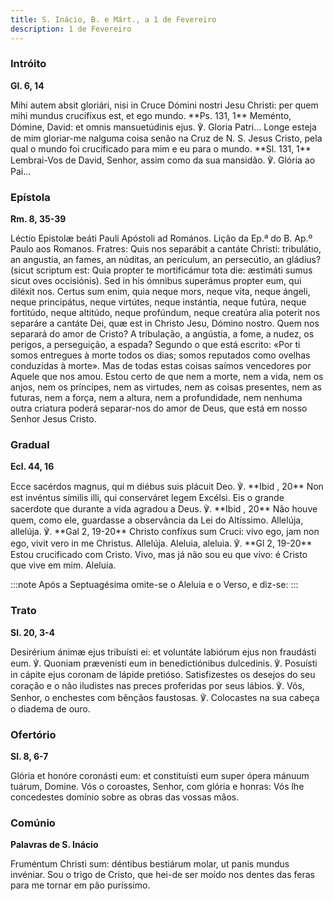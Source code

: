 ```yaml
---
title: S. Inácio, B. e Márt., a 1 de Fevereiro
description: 1 de Fevereiro
---
```


### Intróito

**Gl. 6, 14**

<div class="side-by-side not-content">
  <span>
    Mihi autem absit gloriári, nisi in Cruce Dómini nostri Jesu Christi: per
    quem mihi mundus crucifíxus est, et ego mundo. **Ps. 131, 1** Meménto,
    Dómine, David: et omnis mansuetúdinis ejus. ℣. Gloria Patri...
  </span>
  <span>
    Longe esteja de mim gloriar-me nalguma coisa senão na Cruz de N. S. Jesus
    Cristo, pela qual o mundo foi crucificado para mim e eu para o mundo. **Sl.
    131, 1** Lembrai-Vos de David, Senhor, assim como da sua mansidão. ℣. Glória
    ao Pai...
  </span>
</div>

### Epístola

**Rm. 8, 35-39**

<div class="side-by-side not-content">
  <span>Léctio Epistolæ beáti Pauli Apóstoli ad Romános.</span>
  <span>Lição da Ep.ª do B. Ap.º Paulo aos Romanos.</span>
  <span>
    Fratres: Quis nos separábit a cantáte Christi: tribulátio, an angustia, an
    fames, an núditas, an perículum, an persecútio, an gládius? (sicut scriptum
    est: Quia propter te mortificámur tota die: æstimáti sumus sicut oves
    occisiónis). Sed in his ómnibus superámus propter eum, qui diléxit nos.
    Certus sum enim, quia neque mors, neque vita, neque ángeli, neque
    principátus, neque virtútes, neque instántia, neque futúra, neque fortitúdo,
    neque altitúdo, neque profúndum, neque creatúra alia poterit nos separáre a
    cantáte Dei, quæ est in Christo Jesu, Dómino nostro.
  </span>
  <span>
    Quem nos separará do amor de Cristo? A tribulação, a angústia, a fome, a
    nudez, os perigos, a perseguição, a espada? Segundo o que está escrito: «Por
    ti somos entregues à morte todos os dias; somos reputados como ovelhas
    conduzidas à morte». Mas de todas estas coisas saímos vencedores por Aquele
    que nos amou. Estou certo de que nem a morte, nem a vida, nem os anjos, nem
    os príncipes, nem as virtudes, nem as coisas presentes, nem as futuras, nem
    a força, nem a altura, nem a profundidade, nem nenhuma outra criatura poderá
    separar-nos do amor de Deus, que está em nosso Senhor Jesus Cristo.
  </span>
</div>

### Gradual

**Ecl. 44, 16**

<div class="side-by-side not-content">
  <span>
    Ecce sacérdos magnus, qui m diébus suis plácuit Deo. ℣. **Ibid , 20** Non
    est invéntus símilis illi, qui conserváret legem Excélsi.
  </span>
  <span>
    Eis o grande sacerdote que durante a vida agradou a Deus. ℣. **Ibid , 20**
    Não houve quem, como ele, guardasse a observância da Lei do Altíssimo.
  </span>
  <span>
    Allelúja, allelúja. ℣. **Gal 2, 19-20** Christo confíxus sum Cruci: vivo
    ego, jam non ego, vivit vero in me Christus. Allelúja.
  </span>
  <span>
    Aleluia, aleluia. ℣. **Gl 2, 19-20** Estou crucificado com Cristo. Vivo, mas
    já não sou eu que vivo: é Cristo que vive em mim. Aleluia.
  </span>
</div>

:::note
Após a Septuagésima omite-se o Aleluia e o Verso, e diz-se:
:::

### Trato

**Sl. 20, 3-4**

<div class="side-by-side not-content">
  <span>
    Desirérium ánimæ ejus tribuísti ei: et voluntáte labiórum ejus non fraudásti
    eum. ℣. Quoniam prævenísti eum in benedictiónibus dulcedinis. ℣. Posuísti in
    cápite ejus coronam de lápide pretióso.
  </span>
  <span>
    Satisfizestes os desejos do seu coração e o não iludistes nas preces
    proferidas por seus lábios. ℣. Vós, Senhor, o enchestes com bênçãos
    faustosas. ℣. Colocastes na sua cabeça o diadema de ouro.
  </span>
</div>

### Ofertório

**Sl. 8, 6-7**

<div class="side-by-side not-content">
  <span>
    Glória et honóre coronásti eum: et constituísti eum super ópera mánuum
    tuárum, Domine.
  </span>
  <span>
    Vós o coroastes, Senhor, com glória e honras: Vós lhe concedestes domínio
    sobre as obras das vossas mãos.
  </span>
</div>

### Comúnio

**Palavras de S. Inácio**

<div class="side-by-side not-content">
  <span>
    Fruméntum Christi sum: déntibus bestiárum molar, ut panis mundus invéniar.
  </span>
  <span>
    Sou o trigo de Cristo, que hei-de ser moído nos dentes das feras para me
    tornar em pão puríssimo.
  </span>
</div>
